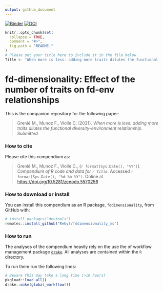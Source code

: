 ```yaml
---
output: github_document
---
```



<!-- badges:start -->
[![Binder](https://mybinder.org/badge_logo.svg)](https://mybinder.org/v2/gh///master?urlpath=rstudio)
[![DOI](https://zenodo.org/badge/DOI/10.5281/zenodo.5570256.svg)](https://doi.org/10.5281/zenodo.5570256)
<!-- badges:end -->

```r
knitr::opts_chunk$set(
  collapse = TRUE,
  comment = "#>",
  fig.path = "README-"
)
# Please put your title here to include it in the file below.
Title <- "When more is less: adding more traits dilutes the functional diversity-environment relationship"
```

# fd-dimensionality: Effect of the number of traits on fd-env relationships

This is the companion repository for the following paper:

> Grenié M., Munoz F., Violle C. (2021). _When more is less: adding more traits dilutes the functional diversity-environment relationship_. *Submitted*


### How to cite

Please cite this compendium as:

> Grenié M., Munoz F., Violle C., (`r format(Sys.Date(), "%Y")`). _Compendium of R code and data for `r Title`_. Accessed `r format(Sys.Date(), "%d %b %Y")`. Online at <https://doi.org/10.5281/zenodo.5570256>


### How to download or install

You can install this compendium as an R package, `fddimensionality`, from GitHub with:

```r
# install.packages("devtools")
remotes::install_github("Rekyt/fddimensionality_ms")
```


### How to run

The analyses of the compendium heavily rely on the use the of workflow management package [`drake`](https://cran.r-project.org/package=drake). All analyses are contained within the `R` directory.

To run them run the following lines:

```r
# Beware this may take a long time (>10 hours)
pkgload::load_all()
drake::make(global_workflow())
```
